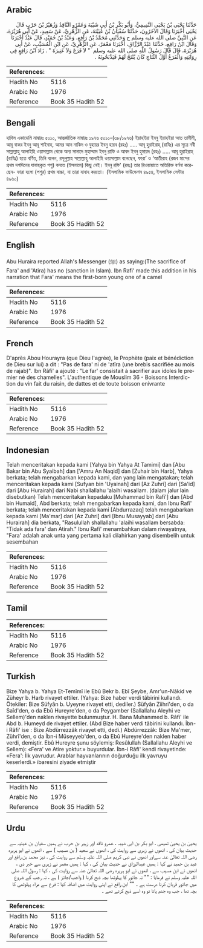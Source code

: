 ## Arabic


<div dir="rtl" lang="ar" style={{fontSize:'larger',backgroundColor:'#f8f9fa',padding:20}}>
حَدَّثَنَا يَحْيَى بْنُ يَحْيَى التَّمِيمِيُّ، وَأَبُو بَكْرِ بْنُ أَبِي شَيْبَةَ وَعَمْرٌو النَّاقِدُ وَزُهَيْرُ بْنُ حَرْبٍ قَالَ يَحْيَى أَخْبَرَنَا وَقَالَ الآخَرُونَ، حَدَّثَنَا سُفْيَانُ بْنُ عُيَيْنَةَ، عَنِ الزُّهْرِيِّ، عَنْ سَعِيدٍ، عَنْ أَبِي هُرَيْرَةَ، عَنِ النَّبِيِّ صلى الله عليه وسلم ح وَحَدَّثَنِي مُحَمَّدُ بْنُ رَافِعٍ، وَعَبْدُ بْنُ حُمَيْدٍ، قَالَ عَبْدٌ أَخْبَرَنَا وَقَالَ ابْنُ رَافِعٍ، حَدَّثَنَا عَبْدُ الرَّزَّاقِ، أَخْبَرَنَا مَعْمَرٌ، عَنِ الزُّهْرِيِّ، عَنِ ابْنِ الْمُسَيَّبِ، عَنْ أَبِي هُرَيْرَةَ، قَالَ قَالَ رَسُولُ اللَّهِ صلى الله عليه وسلم ‏ "‏ لاَ فَرَعَ وَلاَ عَتِيرَةَ ‏"‏ ‏.‏ زَادَ ابْنُ رَافِعٍ فِي رِوَايَتِهِ وَالْفَرَعُ أَوَّلُ النِّتَاجِ كَانَ يُنْتَجُ لَهُمْ فَيَذْبَحُونَهُ ‏.‏
</div>
<div style={{backgroundColor:'#f8f9fa',padding:20, marginBottom: 10}}><table> <thead> <tr> <th>References:</th> <th></th> </tr> </thead> <tbody><tr><td>Hadith No</td><td>5116</td></tr><tr><td>Arabic No</td><td>1976</td></tr><tr><td>Reference</td><td>Book 35 Hadith 52</td></tr></tbody></table></div>

## Bengali


<div dir="ltr" lang="bn" style={{fontSize:'larger',backgroundColor:'#f8f9fa',padding:20}}>
হাদিস একাডেমি নাম্বারঃ ৫০১০, আন্তর্জাতিক নাম্বারঃ ১৯৭৬ ৫০১০-(৩৮/১৯৭৬) ইয়াহইয়া ইবনু ইয়াহইয়া আত তামীমী, আবূ বাকর ইবনু আবূ শাইবাহ, আমর আন নাকিদ ও যুহায়র ইবনু হারব (রহঃ) ..... আবূ হুরাইরাহ্ (রাযিঃ) এর সূত্রে নবী সাল্লাল্লাহু আলাইহি ওয়াসাল্লাম থেকে অন্য সানাদে মুহাম্মাদ ইবনু রাফি ও আবদ ইবনু হুমায়দ (রহঃ) ..... আবূ হুরাইরাহ্ (রাযিঃ) হতে বর্ণিত, তিনি বলেন, রসূলুল্লাহ সাল্লাল্লাহু আলাইহি ওয়াসাল্লাম বলেছেন, ফারা’ ও ‘আতীরাহ (রজব মাসের প্রথম দশদিনের যাবাহকৃত পশু) বলতে (ইসলামে) কিছু নেই। ইবনু রফি' (রহঃ) তার রিওয়ায়াতে অতিরিক্ত বর্ণনা করেছেন- ফারা হলো (পশুর) প্রথম বাচ্চা, যা তারা যাবাহ করতো। (ইসলামিক ফাউন্ডেশন ৪৯৫৪, ইসলামিক সেন্টার ৪৯৬০)
</div>
<div style={{backgroundColor:'#f8f9fa',padding:20, marginBottom: 10}}><table> <thead> <tr> <th>References:</th> <th></th> </tr> </thead> <tbody><tr><td>Hadith No</td><td>5116</td></tr><tr><td>Arabic No</td><td>1976</td></tr><tr><td>Reference</td><td>Book 35 Hadith 52</td></tr></tbody></table></div>

## English


<div dir="ltr" lang="en" style={{fontSize:'larger',backgroundColor:'#f8f9fa',padding:20}}>
Abu Huraira reported Allah's Messenger (ﷺ) as saying:(The sacrifice of Fara' and 'Atira) has no (sanction in Islam). Ibn Rafi' made this addition in his narration that Fara' means the first-born young one of a camel
</div>
<div style={{backgroundColor:'#f8f9fa',padding:20, marginBottom: 10}}><table> <thead> <tr> <th>References:</th> <th></th> </tr> </thead> <tbody><tr><td>Hadith No</td><td>5116</td></tr><tr><td>Arabic No</td><td>1976</td></tr><tr><td>Reference</td><td>Book 35 Hadith 52</td></tr></tbody></table></div>

## French


<div dir="ltr" lang="fr" style={{fontSize:'larger',backgroundColor:'#f8f9fa',padding:20}}>
D'après Abou Hourayra (que Dieu l'agrée), le Prophète (paix et bénédiction de Dieu sur lui) a dit : "Pas de fara' ni de 'atîra (une brebis sacrifiée au mois de rajab)". Ibn Râfi' a ajouté : "Le far' consistait à sacrifier aux idoles le premier né des chamelles". L'authentique de Mouslim 36 - Boissons Interdiction du vin fait du raisin, de dattes et de toute boisson enivrante
</div>
<div style={{backgroundColor:'#f8f9fa',padding:20, marginBottom: 10}}><table> <thead> <tr> <th>References:</th> <th></th> </tr> </thead> <tbody><tr><td>Hadith No</td><td>5116</td></tr><tr><td>Arabic No</td><td>1976</td></tr><tr><td>Reference</td><td>Book 35 Hadith 52</td></tr></tbody></table></div>

## Indonesian


<div dir="ltr" lang="id" style={{fontSize:'larger',backgroundColor:'#f8f9fa',padding:20}}>
Telah menceritakan kepada kami [Yahya bin Yahya At Tamimi] dan [Abu Bakar bin Abu Syaibah] dan ['Amru An Naqid] dan [Zuhair bin Harb], Yahya berkata; telah mengabarkan kepada kami, dan yang lain mengatakan; telah menceritakan kepada kami [Sufyan bin 'Uyainah] dari [Az Zuhri] dari [Sa'id] dari [Abu Hurairah] dari Nabi shallallahu 'alaihi wasallam. (dalam jalur lain disebutkan) Telah menceritakan kepadaku [Muhammad bin Rafi'] dan [Abd bin Humaid], Abd berkata; telah mengabarkan kepada kami, dan Ibnu Rafi' berkata; telah menceritakan kepada kami [Abdurrazaq] telah mengabarkan kepada kami [Ma'mar] dari [Az Zuhri] dari [Ibnu Musayyab] dari [Abu Hurairah] dia berkata, "Rasulullah shallallahu 'alaihi wasallam bersabda: "Tidak ada fara' dan Atirah." Ibnu Rafi' menambahkan dalam riwayatnya, "Fara' adalah anak unta yang pertama kali dilahirkan yang disembelih untuk sesembahan
</div>
<div style={{backgroundColor:'#f8f9fa',padding:20, marginBottom: 10}}><table> <thead> <tr> <th>References:</th> <th></th> </tr> </thead> <tbody><tr><td>Hadith No</td><td>5116</td></tr><tr><td>Arabic No</td><td>1976</td></tr><tr><td>Reference</td><td>Book 35 Hadith 52</td></tr></tbody></table></div>

## Tamil


<div dir="ltr" lang="ta" style={{fontSize:'larger',backgroundColor:'#f8f9fa',padding:20}}>

</div>
<div style={{backgroundColor:'#f8f9fa',padding:20, marginBottom: 10}}><table> <thead> <tr> <th>References:</th> <th></th> </tr> </thead> <tbody><tr><td>Hadith No</td><td>5116</td></tr><tr><td>Arabic No</td><td>1976</td></tr><tr><td>Reference</td><td>Book 35 Hadith 52</td></tr></tbody></table></div>

## Turkish


<div dir="ltr" lang="tr" style={{fontSize:'larger',backgroundColor:'#f8f9fa',padding:20}}>
Bize Yahya b. Yahya Et-Temîmî ile Ebû Bekr b. Ebî Şeybe, Amr'un-Nâkid ve Züheyr b. Harb rivayet ettiler. (Yahya: Bize haber verdi tâbirini kullandı. Ötekiler: Bize Süfyân b. Uyeyne rivayet etti, dediler.) Süfyân Ziihri'den, o da Saîd'den, o da Ebû Hureyre'den, o da Peygamber (Sallallahu Aleyhi ve Sellem)'den naklen rivayette bulunmuştur. H. Bana Muhanımed b. Râfi' ile Abd b. Humeyd de rivayet ettiler. (Abd Bize haber verdi tâbirini kullandı. İbn-i Râfi' ise : Bize Abdürrezzâk rivayet etti, dedi.) Abdürrezzâk: Bize Ma'mer, Zührî'den, o da İbn-i Müseyyeb'den, o da Ebû Hureyre'den naklen haber verdi, demiştir. Ebû Hureyre şunu söylemiş: Resûlullah (Sallallahu Aleyhi ve Sellem): «Fera' ve Atire yoktur.» buyurdular. İbn-i Râfi' kendi rivayetinde: «Fera': İlk yavrudur. Arablar hayvanlarının doğurduğu ilk yavruyu keserlerdi.» ibaresini ziyade etmiştir
</div>
<div style={{backgroundColor:'#f8f9fa',padding:20, marginBottom: 10}}><table> <thead> <tr> <th>References:</th> <th></th> </tr> </thead> <tbody><tr><td>Hadith No</td><td>5116</td></tr><tr><td>Arabic No</td><td>1976</td></tr><tr><td>Reference</td><td>Book 35 Hadith 52</td></tr></tbody></table></div>

## Urdu


<div dir="rtl" lang="ur" style={{fontSize:'larger',backgroundColor:'#f8f9fa',padding:20}}>
یحییٰ بن یحییٰ تمیمی ، ابو بکر بن ابی شیبہ ، عمرو ناقد اور زہیر بن حرب نے ہمیں سفیان بن عینیہ سے حدیث بیان کی ، انھوں نے زہری سے روایت کی ، انھوں نے سعید ( بن مسیب ) سے ، انھوں نے ابو ہریرہ رضی اللہ تعالیٰ عنہ سےاور انھوں نے نبی کریم صلی اللہ علیہ وسلم سے روایت کی ، نیز محمد بن رافع اور عبد بن حمید نے کہا : ہمیں عبدالرزاق نے حدیث بیان کی ، کہا : ہمیں معمر نے زہری سے خبر دی ، انھوں نے ابن مسیب سے ، انھوں نے ابو ہریرہ رضی اللہ تعالیٰ عنہ سے روایت کی ، کہا : رسول اللہ صلی اللہ علیہ وسلم نے فرمایا : "" نہ جانور کا پہلوٹھا بچہ ذبح کرنا ( واجب/جائز ) ہے ، نہ رجب کے شروع میں جانور قربان کرنا درست ہے ۔ "" ابن رافع نے اپنی روایت میں اضافہ کیا : فرع سے مراد پہلوٹھی کا بچہ تھا ، جب وہ جنم پاتا تو وہ اسے ذبح کرتے تھے ۔
</div>
<div style={{backgroundColor:'#f8f9fa',padding:20, marginBottom: 10}}><table> <thead> <tr> <th>References:</th> <th></th> </tr> </thead> <tbody><tr><td>Hadith No</td><td>5116</td></tr><tr><td>Arabic No</td><td>1976</td></tr><tr><td>Reference</td><td>Book 35 Hadith 52</td></tr></tbody></table></div>